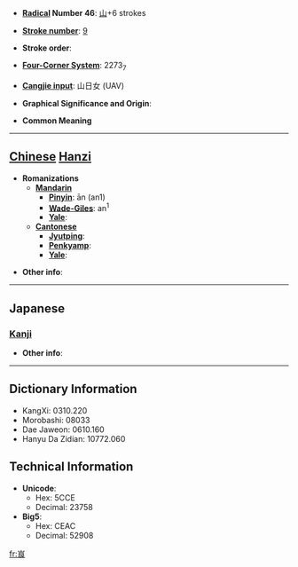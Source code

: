 * '''[[Wiktionary:Chinese radical index| Radical]] Number 46''': [[Wiktionary:Chinese radical index 山|山]]+6 strokes

* '''[[Wiktionary:Chinese total strokes index|Stroke number]]''': [[Wiktionary:Chinese total strokes index 9|9]]

* '''Stroke order''': 

* '''[[Wiktionary:Chinese four corner index|Four-Corner System]]''': 2273<sub>7</sub>

* '''[[Wiktionary:Chinese Cangjie index|Cangjie input]]''': 山日女 (UAV)

* '''Graphical Significance and Origin''': 

* '''Common Meaning'''

----

== [[Chinese]] [[Hanzi]] ==

* '''Romanizations'''
** '''[[Mandarin]]'''
*** '''[[Pinyin]]''': ān (an1)
*** '''[[Wade-Giles]]''': an<sup>1</sup>
*** '''[[Yale]]''': 
** '''[[Cantonese]]'''
*** '''[[Jyutping]]''':
*** '''[[Penkyamp]]''': 
*** '''[[Yale]]''': 

* '''Other info''': 

----

==Japanese==
===[[Kanji]]===
{{kanji|on readings=[[ごん]] (gon)|kun readings=}}

* '''Other info''':  

----

== Dictionary Information ==

* KangXi: 0310.220
* Morobashi: 08033
* Dae Jaweon: 0610.160
* Hanyu Da Zidian: 10772.060

== Technical Information ==

* '''Unicode''':
** Hex: 5CCE
** Decimal: 23758
* '''Big5''':
** Hex: CEAC
** Decimal: 52908

[[fr:峎]]